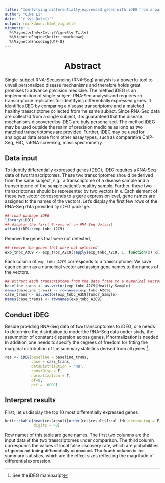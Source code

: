 ```yaml
---
title: "Identifying differentially expressed genes with iDEG from a pair of matched transcriptomes"
author: "Qike Li"
date: "`r Sys.Date()`"
output: rmarkdown::html_vignette
vignette: >
  %\VignetteIndexEntry{Vignette Title}
  %\VignetteEngine{knitr::rmarkdown}
  %\VignetteEncoding{UTF-8}
---
```


<center> <h1>Abstract</h1> </center>
Single-subject RNA-Sequencing (RNA-Seq) analysis is a powerful tool to unveil personalized disease mechanisms and therefore holds great promises to advance precision medicine. The method iDEG is an implementation of single-subject RNA-Seq analysis and requires no transcriptome replicates for identifying differentially expressed genes. It identifies DEG by comparing a disease transcriptome and a matched healthy transcriptome collected from the same subject. Since RNA-Seq data are collected from a single subject, it is guaranteed that the disease mechanisms discovered by iDEG are truly personalized. The method iDEG may be used outside the realm of precision medicine as long as two matched transcriptomes are provided. Further, iDEG may be used for analogous data arose from other assay types, such as comparative ChIP-Seq, HiC, shRNA screening, mass spectrometry. 

## Data input
To identify differentially expressed genes (DEG), iDEG requires a RNA-Seq data of two transcriptomes. These two transcriptomes should be derived from the same subject, e.g., a transcriptome of a disease sample and a transcriptome of the sample patient's healthy sample. Further, these two transcriptomes should be represented by two vectors in `R`. Each element of these two vector corresponds to a gene expression level, gene names are assigned to the names of the vectors.
Let's display the first few rows of the RNA-Seq data provided by iDEG package. 
```r
## load package iDEG
library(iDEG)
## display the first 6 rows of an RNA-Seq dataset
attach(iDEG::exp_tnbc_A2C9)
```
Remove the genes that were not detected,

```r
## remove the genes that were not detected
exp_tnbc_A2C9 <- exp_tnbc_A2C9[!apply(exp_tnbc_A2C9, 1, function(x) x[1]<= 5 & x[2]<= 5),]
```

Each column of `exp_tnbc_A2C9` corresponds to a transcriptome. We save each column as a numerical vector and assign gene names to the names of the vectors. 

```r
## extract each transcriptome from the data frame to a numerical vector
baseline_trans <- as.vector(exp_tnbc_A2C9$Healthy_Sample)
names(baseline_trans) <- rownames(exp_tnbc_A2C9)
case_trans <- as.vector(exp_tnbc_A2C9$Tumor_Sample)
names(case_trans) <- rownames(exp_tnbc_A2C9)
```

## Conduct iDEG
Beside providing RNA-Seq data of two transcriptomes to iDEG, one needs to determine the distribution to model the RNA-Seq data under study, the assumption of constant dispersion across genes, if normalization is needed. In addition, one needs to specify the degrees of freedom for fitting the marginal distribution of the summary statistics derived from all genes ^[See the iDEG manuscript].

```r
res <- iDEG(baseline = baseline_trans,
            case = case_trans,
            dataDistribution = 'NB',
            constDisp = F,
            normalization = T,
            df=8,
            pct = .0001)
```
## 

## Interpret results

First, let us display the top 10 most differentially expressed genes.
```r
knitr::kable(head(res$result[order(res$result$local_fdr,decreasing = F),],10),
             digits = 40)
```

Row names of this table are gene names. The first two columns are the input data of the two transcriptomes under comparison. The third column corresponds the values of local false discovery rate, which are probabilities of genes not being differentially expressed. The fourth column is the summary statistics, which are the effect sizes reflecting the magnitude of differential expression.  

<!--  LocalWords:  iDEG
 -->
